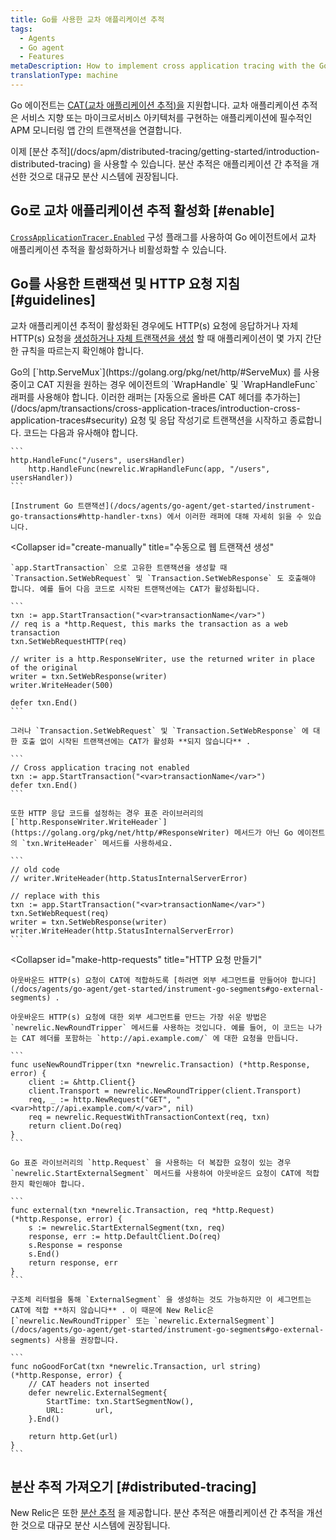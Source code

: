 ```yaml
---
title: Go를 사용한 교차 애플리케이션 추적
tags:
  - Agents
  - Go agent
  - Features
metaDescription: How to implement cross application tracing with the Go agent in order to connect transactions across APM-monitored apps.
translationType: machine
---
```


Go 에이전트는 [CAT(교차 애플리케이션 추적)을](/docs/apm/transactions/cross-application-traces/introduction-cross-application-traces) 지원합니다. 교차 애플리케이션 추적은 서비스 지향 또는 마이크로서비스 아키텍처를 구현하는 애플리케이션에 필수적인 APM 모니터링 앱 간의 트랜잭션을 연결합니다.

<Callout variant="important">
  이제 [분산 추적](/docs/apm/distributed-tracing/getting-started/introduction-distributed-tracing) 을 사용할 수 있습니다. 분산 추적은 애플리케이션 간 추적을 개선한 것으로 대규모 분산 시스템에 권장됩니다.
</Callout>

## Go로 교차 애플리케이션 추적 활성화 [#enable]

[`CrossApplicationTracer.Enabled`](/docs/agents/go-agent/instrumentation/go-agent-configuration#cross-tracer-enabled) 구성 플래그를 사용하여 Go 에이전트에서 교차 애플리케이션 추적을 활성화하거나 비활성화할 수 있습니다.

## Go를 사용한 트랜잭션 및 HTTP 요청 지침 [#guidelines]

교차 애플리케이션 추적이 활성화된 경우에도 HTTP(s) 요청에 응답하거나 자체 HTTP(s) 요청을 [생성하거나 자체 트랜잭션을 생성](/docs/agents/go-agent/get-started/instrument-go-transactions) 할 때 애플리케이션이 몇 가지 간단한 규칙을 따르는지 확인해야 합니다.

<CollapserGroup>
  <Collapser
    id="create-transactions"
    title="http.ServeMux를 통한 트랜잭션 생성"
  >
    Go의 [`http.ServeMux`](https://golang.org/pkg/net/http/#ServeMux) 를 사용 중이고 CAT 지원을 원하는 경우 에이전트의 `WrapHandle` 및 `WrapHandleFunc` 래퍼를 사용해야 합니다. 이러한 래퍼는 [자동으로 올바른 CAT 헤더를 추가하는](/docs/apm/transactions/cross-application-traces/introduction-cross-application-traces#security) 요청 및 응답 작성기로 트랜잭션을 시작하고 종료합니다. 코드는 다음과 유사해야 합니다.

    ```
    http.HandleFunc("/users", usersHandler)
        http.HandleFunc(newrelic.WrapHandleFunc(app, "/users", usersHandler))
    ```

    [Instrument Go 트랜잭션](/docs/agents/go-agent/get-started/instrument-go-transactions#http-handler-txns) 에서 이러한 래퍼에 대해 자세히 읽을 수 있습니다.
  </Collapser>

  <Collapser
    id="create-manually"
    title="수동으로 웹 트랜잭션 생성"
  >
    `app.StartTransaction` 으로 고유한 트랜잭션을 생성할 때 `Transaction.SetWebRequest` 및 `Transaction.SetWebResponse` 도 호출해야 합니다. 예를 들어 다음 코드로 시작된 트랜잭션에는 CAT가 활성화됩니다.

    ```
    txn := app.StartTransaction("<var>transactionName</var>")
    // req is a *http.Request, this marks the transaction as a web transaction
    txn.SetWebRequestHTTP(req)

    // writer is a http.ResponseWriter, use the returned writer in place of the original
    writer = txn.SetWebResponse(writer)
    writer.WriteHeader(500)

    defer txn.End()
    ```

    그러나 `Transaction.SetWebRequest` 및 `Transaction.SetWebResponse` 에 대한 호출 없이 시작된 트랜잭션에는 CAT가 활성화 **되지 않습니다** .

    ```
    // Cross application tracing not enabled
    txn := app.StartTransaction("<var>transactionName</var>")
    defer txn.End()
    ```

    또한 HTTP 응답 코드를 설정하는 경우 표준 라이브러리의 [`http.ResponseWriter.WriteHeader`](https://golang.org/pkg/net/http/#ResponseWriter) 메서드가 아닌 Go 에이전트의 `txn.WriteHeader` 메서드를 사용하세요.

    ```
    // old code
    // writer.WriteHeader(http.StatusInternalServerError)

    // replace with this
    txn := app.StartTransaction("<var>transactionName</var>")
    txn.SetWebRequest(req)
    writer = txn.SetWebResponse(writer)
    writer.WriteHeader(http.StatusInternalServerError)
    ```
  </Collapser>

  <Collapser
    id="make-http-requests"
    title="HTTP 요청 만들기"
  >
    아웃바운드 HTTP(s) 요청이 CAT에 적합하도록 [하려면 외부 세그먼트를 만들어야 합니다](/docs/agents/go-agent/get-started/instrument-go-segments#go-external-segments) .

    아웃바운드 HTTP(s) 요청에 대한 외부 세그먼트를 만드는 가장 쉬운 방법은 `newrelic.NewRoundTripper` 메서드를 사용하는 것입니다. 예를 들어, 이 코드는 나가는 CAT 헤더를 포함하는 `http://api.example.com/` 에 대한 요청을 만듭니다.

    ```
    func useNewRoundTripper(txn *newrelic.Transaction) (*http.Response, error) {
        client := &http.Client{}
        client.Transport = newrelic.NewRoundTripper(client.Transport)
        req, _ := http.NewRequest("GET", "<var>http://api.example.com/</var>", nil)
        req = newrelic.RequestWithTransactionContext(req, txn)
        return client.Do(req)
    }
    ```

    Go 표준 라이브러리의 `http.Request` 을 사용하는 더 복잡한 요청이 있는 경우 `newrelic.StartExternalSegment` 메서드를 사용하여 아웃바운드 요청이 CAT에 적합한지 확인해야 합니다.

    ```
    func external(txn *newrelic.Transaction, req *http.Request) (*http.Response, error) {
        s := newrelic.StartExternalSegment(txn, req)
        response, err := http.DefaultClient.Do(req)
        s.Response = response
        s.End()
        return response, err
    }
    ```

    구조체 리터럴을 통해 `ExternalSegment` 을 생성하는 것도 가능하지만 이 세그먼트는 CAT에 적합 **하지 않습니다** . 이 때문에 New Relic은 [`newrelic.NewRoundTripper` 또는 `newrelic.ExternalSegment`](/docs/agents/go-agent/get-started/instrument-go-segments#go-external-segments) 사용을 권장합니다.

    ```
    func noGoodForCat(txn *newrelic.Transaction, url string) (*http.Response, error) {
        // CAT headers not inserted
        defer newrelic.ExternalSegment{
            StartTime: txn.StartSegmentNow(),
            URL:       url,
        }.End()

        return http.Get(url)
    }
    ```
  </Collapser>
</CollapserGroup>

## 분산 추적 가져오기 [#distributed-tracing]

New Relic은 또한 [분산 추적](/docs/apm/distributed-tracing/getting-started/introduction-distributed-tracing) 을 제공합니다. 분산 추적은 애플리케이션 간 추적을 개선한 것으로 대규모 분산 시스템에 권장됩니다.